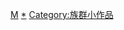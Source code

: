 {{hiddencat}}

[[Category:小作品类别|M{{PAGENAME}}]]
[[Category:蒙古族|*]]
[[Category:族群小作品|Category:族群小作品]]